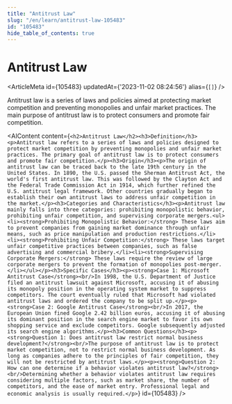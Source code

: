 ```yaml
---
title: "Antitrust Law"
slug: "/en/learn/antitrust-law-105483"
id: "105483"
hide_table_of_contents: true
---
```



# Antitrust Law

<ArticleMeta id={105483} updatedAt={'2023-11-02 08:24:56'} alias={`[]`} />
<div className='border-solid border-b border-t-0 my-4 border-[var(--ifm-color-gray-300)]' />

Antitrust law is a series of laws and policies aimed at protecting market competition and preventing monopolies and unfair market practices. The main purpose of antitrust law is to protect consumers and promote fair competition.

<AIContent content={`<h2>Antitrust Law</h2><h3>Definition</h3><p>Antitrust law refers to a series of laws and policies designed to protect market competition by preventing monopolies and unfair market practices. The primary goal of antitrust law is to protect consumers and promote fair competition.</p><h3>Origin</h3><p>The origin of antitrust law can be traced back to the late 19th century in the United States. In 1890, the U.S. passed the Sherman Antitrust Act, the world's first antitrust law. This was followed by the Clayton Act and the Federal Trade Commission Act in 1914, which further refined the U.S. antitrust legal framework. Other countries gradually began to establish their own antitrust laws to address unfair competition in the market.</p><h3>Categories and Characteristics</h3><p>Antitrust law mainly falls into three categories: prohibiting monopolistic behavior, prohibiting unfair competition, and supervising corporate mergers.<ul><li><strong>Prohibiting Monopolistic Behavior:</strong> These laws aim to prevent companies from gaining market dominance through unfair means, such as price manipulation and production restrictions.</li><li><strong>Prohibiting Unfair Competition:</strong> These laws target unfair competitive practices between companies, such as false advertising and commercial bribery.</li><li><strong>Supervising Corporate Mergers:</strong> These laws require the review of large corporate mergers to prevent the formation of monopolies post-merger.</li></ul></p><h3>Specific Cases</h3><p><strong>Case 1: Microsoft Antitrust Case</strong><br/>In 1998, the U.S. Department of Justice filed an antitrust lawsuit against Microsoft, accusing it of abusing its monopoly position in the operating system market to suppress competitors. The court eventually ruled that Microsoft had violated antitrust laws and ordered the company to be split up.</p><p><strong>Case 2: Google Antitrust Case</strong><br/>In 2017, the European Union fined Google 2.42 billion euros, accusing it of abusing its dominant position in the search engine market to favor its own shopping service and exclude competitors. Google subsequently adjusted its search engine algorithms.</p><h3>Common Questions</h3><p><strong>Question 1: Does antitrust law restrict normal business development?</strong><br/>The purpose of antitrust law is to protect market competition, not to restrict normal business development. As long as companies adhere to the principles of fair competition, they will not be restricted by antitrust laws.</p><p><strong>Question 2: How can one determine if a behavior violates antitrust law?</strong><br/>Determining whether a behavior violates antitrust law requires considering multiple factors, such as market share, the number of competitors, and the ease of market entry. Professional legal and economic analysis is usually required.</p>`} id={105483} />

